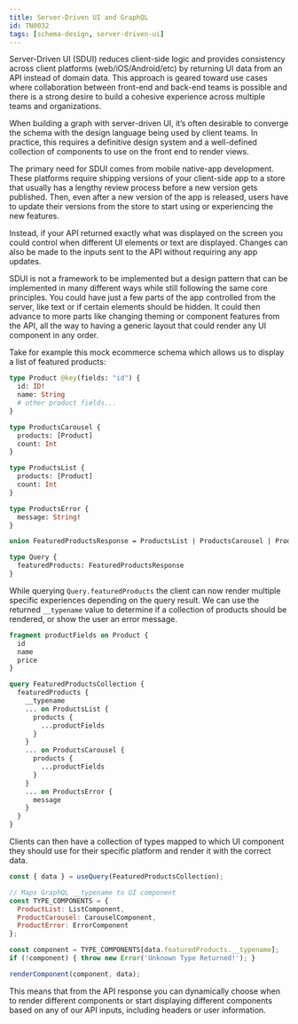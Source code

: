 ```yaml
---
title: Server-Driven UI and GraphQL
id: TN0032
tags: [schema-design, server-driven-ui]
---
```



Server-Driven UI (SDUI) reduces client-side logic and provides consistency across client platforms (web/iOS/Android/etc) by returning UI data from an API instead of domain data. This approach is geared toward use cases where collaboration between front-end and back-end teams is possible and there is a strong desire to build a cohesive experience across multiple teams and organizations.

When building a graph with server-driven UI, it’s often desirable to converge the schema with the design language being used by client teams. In practice, this requires a definitive design system and a well-defined collection of components to use on the front end to render views.

The primary need for SDUI comes from mobile native-app development. These platforms require shipping versions of your client-side app to a store that usually has a lengthy review process before a new version gets published. Then, even after a new version of the app is released, users have to update their versions from the store to start using or experiencing the new features.

Instead, if your API returned exactly what was displayed on the screen you could control when different UI elements or text are displayed. Changes can also be made to the inputs sent to the API without requiring any app updates.

SDUI is not a framework to be implemented but a design pattern that can be implemented in many different ways while still following the same core principles. You could have just a few parts of the app controlled from the server, like text or if certain elements should be hidden. It could then advance to more parts like changing theming or component features from the API, all the way to having a generic layout that could render any UI component in any order.

Take for example this mock ecommerce schema which allows us to display a list of featured products:

```graphql
type Product @key(fields: "id") {
  id: ID!
  name: String
  # other product fields...
}

type ProductsCarousel {
  products: [Product]
  count: Int
}

type ProductsList {
  products: [Product]
  count: Int
}

type ProductsError {
  message: String!
}

union FeaturedProductsResponse = ProductsList | ProductsCarousel | ProductsError

type Query {
  featuredProducts: FeaturedProductsResponse
}
```

While querying `Query.featuredProducts` the client can now render multiple specific experiences depending on the query result. We can use the returned `__typename` value to determine if a collection of products should be rendered, or show the user an error message.

```graphql
fragment productFields on Product {
  id
  name
  price
}

query FeaturedProductsCollection {
  featuredProducts {
    __typename
    ... on ProductsList {
      products {
        ...productFields
      }
    }
    ... on ProductsCarousel {
      products {
        ...productFields
      }
    }
    ... on ProductsError {
      message
    }
  }
}
```

Clients can then have a collection of types mapped to which UI component they should use for their specific platform and render it with the correct data.

```jsx
const { data } = useQuery(FeaturedProductsCollection);

// Maps GraphQL __typename to UI component
const TYPE_COMPONENTS = {
  ProductList: ListComponent,
  ProductCarousel: CarouselComponent,
  ProductError: ErrorComponent
};

const component = TYPE_COMPONENTS[data.featuredProducts.__typename];
if (!component) { throw new Error('Unknown Type Returned!'); }

renderComponent(component, data);
```

This means that from the API response you can dynamically choose when to render different components or start displaying different components based on any of our API inputs, including headers or user information.
